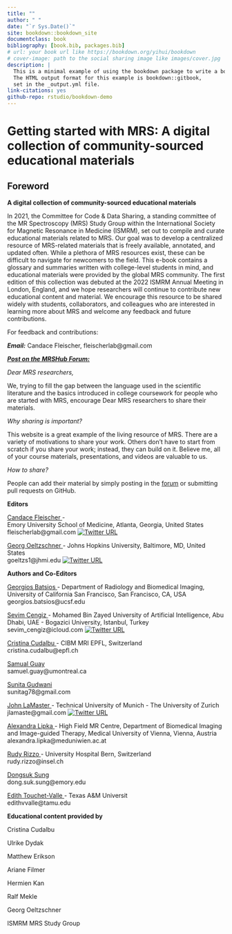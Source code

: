 ```yaml
--- 
title: ""
author: " "
date: "`r Sys.Date()`"
site: bookdown::bookdown_site
documentclass: book
bibliography: [book.bib, packages.bib]
# url: your book url like https://bookdown.org/yihui/bookdown
# cover-image: path to the social sharing image like images/cover.jpg
description: |
  This is a minimal example of using the bookdown package to write a book.
  The HTML output format for this example is bookdown::gitbook,
  set in the _output.yml file.
link-citations: yes
github-repo: rstudio/bookdown-demo
---
```


# Getting started with MRS: A digital collection of community-sourced educational materials

## Foreword 

__A digital collection of community-sourced educational materials__

In 2021, the Committee for Code & Data Sharing, a standing committee of the MR Spectroscopy (MRS) Study Group within the International Society for Magnetic Resonance in Medicine (ISMRM), set out to compile and curate educational materials related to MRS. Our goal was to develop a centralized resource of MRS-related materials that is freely available, annotated, and updated often. While a plethora of MRS resources exist, these can be difficult to navigate for newcomers to the field. This e-book contains a glossary and summaries written with college-level students in mind, and educational materials were provided by the global MRS community. The first edition of this collection was debuted at the 2022 ISMRM Annual Meeting in London, England, and we hope researchers will continue to contribute new educational content and material. We encourage this resource to be shared widely with students, collaborators, and colleagues who are interested in learning more about MRS and welcome any feedback and future contributions.  

For feedback and contributions:  

***Email:*** Candace Fleischer, fleischerlab@gmail.com 

[***Post on the MRSHub Forum:***](https://forum.mrshub.org/) 

*_Dear MRS researchers,_*

We, trying to fill the gap between the language used in the scientific literature and the basics introduced in college coursework for people who are started with MRS, encourage Dear MRS researchers to share their materials.  

*_Why sharing is important?_*

This website is a great example of the living resource of MRS. 
There are a variety of motivations to share your work. 
Others don't have to start from scratch if you share your work; instead, they can build on it.
Believe me, all of your course materials, presentations, and videos are valuable to us.

*_How to share?_*

People can add their material by simply posting in the [forum](https://forum.mrshub.org/t/call-for-participation-mrs-educational-collection/529) or submitting pull requests on GitHub. 


__Editors__ 

<u>Candace Fleischer </u>-  
Emory University School of Medicine, Atlanta, Georgia, United States <br>
fleischerlab@gmail.com 
[![Twitter URL](https://img.shields.io/twitter/url/https/twitter.com/fleischer_lab.svg?style=social&label=Follow%20%40fleischer_lab)](https://twitter.com/fleischer_lab)


<u>Georg Oeltzschner </u> - 
Johns Hopkins University, Baltimore, MD, United States <br>
goeltzs1@jhmi.edu 
[![Twitter URL](https://img.shields.io/twitter/url/https/twitter.com/oeltzschner.svg?style=social&label=Follow%20%40oeltzschner)](https://twitter.com/oeltzschner)

 
__Authors and Co-Editors__ 

<u>Georgios Batsios </u> - 
Department of Radiology and Biomedical Imaging, University of California San Francisco, San Francisco, CA, USA <br>
georgios.batsios@ucsf.edu

<u>Sevim Cengiz </u> - 
Mohamed Bin Zayed University of Artificial Intelligence, Abu Dhabi, UAE - 
Bogazici University, Istanbul, Turkey <br>
sevim_cengiz@icloud.com
[![Twitter URL](https://img.shields.io/twitter/url/https/twitter.com/siimcengiz.svg?style=social&label=Follow%20%40siimcengiz)](https://twitter.com/siimcengiz)

<u>Cristina Cudalbu </u>- 
CIBM MRI EPFL, Switzerland <br> 
cristina.cudalbu@epfl.ch


<u>Samual Guay </u><br>
samuel.guay@umontreal.ca

<u>Sunita Gudwani </u> <br>
sunitag78@gmail.com 

<u>John LaMaster </u>- 
Technical University of Munich -
The University of Zurich <br>
jlamaste@gmail.com
[![Twitter URL](https://img.shields.io/twitter/url/https/twitter.com/johntlamaster.svg?style=social&label=Follow%20%40johntlamaster)](https://twitter.com/johntlamaster)

<u>Alexandra Lipka </u> - 
High Field MR Centre, Department of Biomedical Imaging and Image-guided Therapy, Medical University of Vienna, Vienna, Austria <br>
alexandra.lipka@meduniwien.ac.at

<u>Rudy Rizzo </u>- 
University Hospital Bern, Switzerland <br>
rudy.rizzo@insel.ch

<u>Dongsuk Sung </u> <br>
dong.suk.sung@emory.edu 

<u>Edith Touchet-Valle </u>- 
Texas A&M Universit <br>
edithvvalle@tamu.edu
 
__Educational content provided by__ 

Cristina Cudalbu 

Ulrike Dydak 

Matthew Erikson 

Ariane Filmer 

Hermien Kan 

Ralf Mekle 

Georg Oeltzschner 

ISMRM MRS Study Group 
